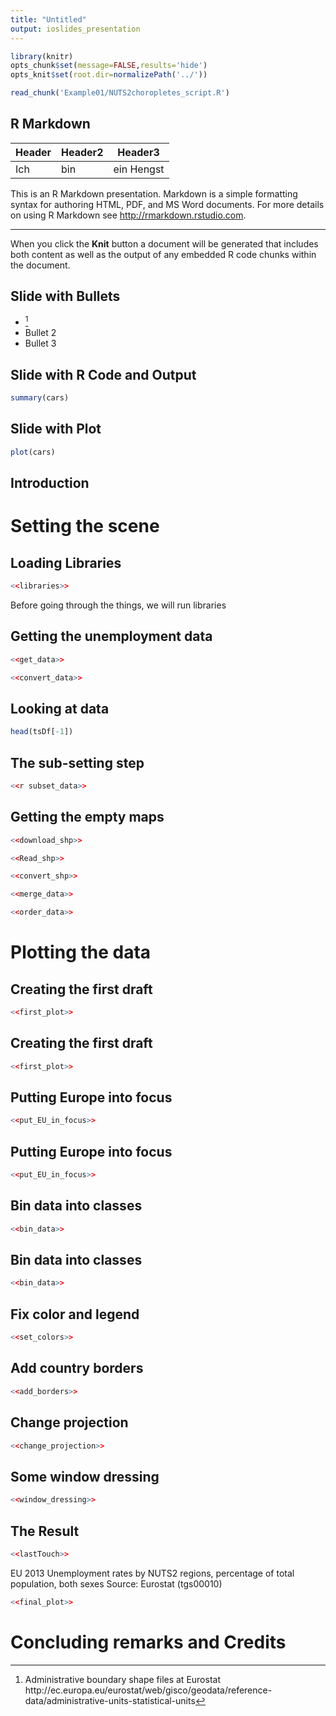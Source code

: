 ```yaml
---
title: "Untitled"
output: ioslides_presentation
---
```


```r
library(knitr)
opts_chunk$set(message=FALSE,results='hide')
opts_knit$set(root.dir=normalizePath('../'))
```

```r
read_chunk('Example01/NUTS2choropletes_script.R')
```



## R Markdown
Header | Header2| Header3
-------|--------|--------
Ich|bin|ein Hengst



This is an R Markdown presentation. Markdown is a simple formatting syntax for authoring HTML, PDF, and MS Word documents. For more details on using R Markdown see <http://rmarkdown.rstudio.com>.

***  

When you click the **Knit** button a document will be generated that includes both content as well as the output of any embedded R code chunks within the document.

## Slide with Bullets

- [^Eurostat_maps]
- Bullet 2
- Bullet 3

## Slide with R Code and Output

```r
summary(cars)
```

## Slide with Plot

```r
plot(cars)
```

## Introduction

# Setting the scene

## Loading Libraries
```r
<<libraries>>
```
Before going through the things, we will run libraries

## Getting the unemployment data

```r
<<get_data>>
```

```r
<<convert_data>>
```

## Looking at data
```r
head(tsDf[-1])
```

## The sub-setting step
```r
<<r subset_data>>
```


## Getting the empty maps
```r
<<download_shp>>
```


```r
<<Read_shp>> 
```


```r
<<convert_shp>>
```


```r
<<merge_data>>
```

```r
<<order_data>> 
```

# Plotting the data
## Creating the first draft
```r
<<first_plot>>
```

## Creating the first draft
```r
<<first_plot>>
```


## Putting Europe into focus

```r
<<put_EU_in_focus>>
```

## Putting Europe into focus

```r
<<put_EU_in_focus>>
```


## Bin data into classes

```r
<<bin_data>>  
```

## Bin data into classes
```r
<<bin_data>>  
```


## Fix color and legend

```r
<<set_colors>>
```





## Add country borders

```r
<<add_borders>>
```


## Change projection


```r
<<change_projection>>
```


## Some window dressing


```r
<<window_dressing>>
```

## The Result

```r
<<lastTouch>>
```



EU 2013 Unemployment rates by NUTS2 regions, percentage of total population, both sexes Source: Eurostat (tgs00010)
```r
<<final_plot>> 
```



# Concluding remarks and Credits


<!-- References --> 
[^Wickham]: Hadley Wickhams `ggplot2` is a very versatile and popular graphics package for R. http://ggplot2.org/
[^tufte_latex]: https://code.google.com/p/tufte-latex/

[^howto_install]: How to install packages in R http://tinyurl.com/nh7whtp
[^Eurostat_maps]: Administrative boundary shape files at Eurostat http://ec.europa.eu/eurostat/web/gisco/geodata/reference-data/administrative-units-statistical-units
[^SO]: Stack-Overflow - a community based help site. http://stackoverflow.com/
[^MMarchi]:Max Marchis Blog http://www.milanor.net/blog/?p=594
[^announce_eurostat]:http://rstudio-pubs-static.s3.amazonaws.com/27120_4dea44a84c9247c797289e145c17b38d.html
[^ggdoc]:Online Documentation of Hadley Wickhams `ggplot2` package. http://docs.ggplot2.org/current/
[^quickR]:One of many good introductory sites for R. http://www.statmethods.net/

[^Wilkinson]: Wilkinson: The Grammar of Graphics. 
Springer-Verlag New York, 2005.

[^rpubs_lovelace]:http://rpubs.com/RobinLovelace/ggmap
[^ggmap_cheat]:https://www.nceas.ucsb.edu/~frazier/RSpatialGuides/ggmap/ggmapCheatsheet.pdf
[^colorbrewer]:Color advice for maps. http://colorbrewer2.org/
[^regex]: While intimidating at first regular expressions are a very powerful tool for any data work. http://www.regular-expressions.info/rlanguage.html
[^xkcd_proj]: xkcd explains what map projections tell about you http://xkcd.com/977/
[^projections]: An overview of map projections. http://www.colorado.edu/geography/gcraft/notes/mapproj/mapproj_f.html
[^dbjoins]: More information about database joins http://blog.codinghorror.com/a-visual-explanation-of-sql-joins/
[^graphicDev]: Output options from R http://www.cookbook-r.com/Graphs/Output_to_a_file/
[^figLnk]: How to link figures in Word. http://tinyurl.com/ccumxd
[^balkans]: Analysis of the availability and the quality of data on western balkans and Turkey - 2011 http://tinyurl.com/ngrhbpd


